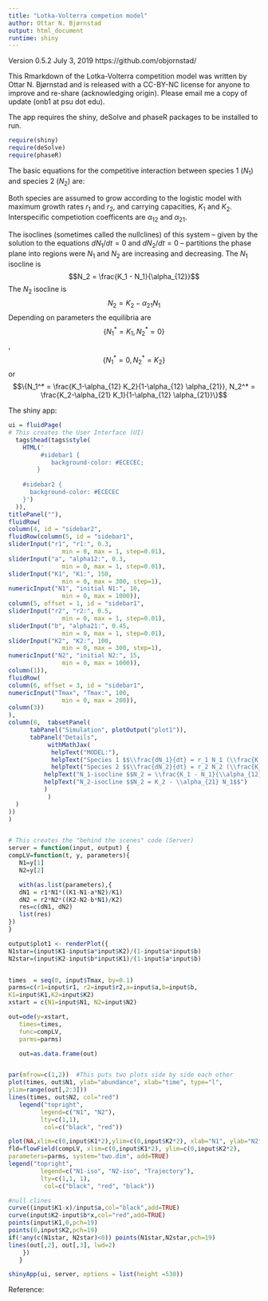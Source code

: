 ```yaml
---
title: "Lotka-Volterra competion model"
author: Ottar N. Bjørnstad
output: html_document
runtime: shiny
---
```


Version 0.5.2 July 3, 2019 
https://github.com/objornstad/

This Rmarkdown of the Lotka-Volterra competition model was written by Ottar N. Bjørnstad and is released with a CC-BY-NC license for anyone to improve and re-share (acknowledging origin). Please email me a copy of update (onb1 at psu dot edu).

The app requires the shiny, deSolve and phaseR packages to be installed to run. 

```r
require(shiny)
require(deSolve)
require(phaseR)
```

The basic equations for the competitive interaction between species 1 ($N_1$)  and species 2 ($N_2$) are:
\begin{align}
    \frac{dN_1}{dt} =& r_1 N_1 (\frac{K_1-N_1-\alpha_{12}N_2}{K_1})\\
    \frac{dN_2}{dt} =& r_1 N_2 (\frac{K_2-N_2-\alpha_{21}N_1}{K_2})\\
\end{align}

Both species are assumed to grow according to the logistic model with maximum growth rates $r_1$ and $r_2$, and carrying capacities, $K_1$ and $K_2$. Interspecific competiotion coefficents are $\alpha_{12}$ and $\alpha_{21}$.

The isoclines (sometimes called the nullclines) of this system -- given by the solution to the 
equations $dN_1/dt=0$ and $dN_2/dt=0$ -- partitions the phase plane into regions 
were $N_1$ and $N_2$ are increasing and decreasing. The $N_1$ isocline is
$$N_2 = \frac{K_1 - N_1}{\alpha_{12}}$$
The $N_2$ isocline is
$$N_2 = K_2 - \alpha_{21} N_1$$
Depending on parameters the equilibria are $$\{N_1^*=K_1,N_2^*=0\}$$, $$\{N_1^*=0, N_2^*=K_2\}$$ or 
$$\{N_1^* = \frac{K_1-\alpha_{12} K_2}{1-\alpha_{12} \alpha_{21}},
           N_2^* = \frac{K_2-\alpha_{21} K_1}{1-\alpha_{12} \alpha_{21}}\}$$

The  shiny app:

```r
ui = fluidPage(
# This creates the User Interface (UI)
  tags$head(tags$style(
    HTML('
         #sidebar1 {
            background-color: #ECECEC;
        }
    
    #sidebar2 {
      background-color: #ECECEC
    }')
  )),
titlePanel(""),
fluidRow(
column(4, id = "sidebar2",
fluidRow(column(5, id = "sidebar1",
sliderInput("r1", "r1:", 0.3,
               min = 0, max = 1, step=0.01),
sliderInput("a", "alpha12:", 0.3,
               min = 0, max = 1, step=0.01),
sliderInput("K1", "K1:", 150,
               min = 0, max = 300, step=1),
numericInput("N1", "initial N1:", 10,
               min = 0, max = 1000)),
column(5, offset = 1, id = "sidebar1",
sliderInput("r2", "r2:", 0.5,
               min = 0, max = 1, step=0.01),
sliderInput("b", "alpha21:", 0.45,
               min = 0, max = 1, step=0.01),
sliderInput("K2", "K2:", 100,
               min = 0, max = 300, step=1),
numericInput("N2", "initial N2:", 15,
               min = 0, max = 1000)),
column(1)),
fluidRow(
column(6, offset = 3, id = "sidebar1",
numericInput("Tmax", "Tmax:", 100,
               min = 0, max = 200)),
column(3))
),
column(8,  tabsetPanel(
      tabPanel("Simulation", plotOutput("plot1")), 
      tabPanel("Details", 
           withMathJax(
            helpText("MODEL:"),
            helpText("Species 1 $$\\frac{dN_1}{dt} = r_1 N_1 (\\frac{K_1-N_1-\\alpha_{12} N_2}{K_1})$$"),
            helpText("Species 2 $$\\frac{dN_2}{dt} = r_2 N_2 (\\frac{K_2-N_2-\\alpha_{21} N_1}{K_2})$$"),
          helpText("N_1-isocline $$N_2 = \\frac{K_1 - N_1}{\\alpha_{12}}$$"),
          helpText("N_2-isocline $$N_2 = K_2 - \\alpha_{21} N_1$$")
          )
           )
  )
))
)


# This creates the "behind the scenes" code (Server)
server = function(input, output) {
compLV=function(t, y, parameters){
   N1=y[1]
   N2=y[2]

   with(as.list(parameters),{
   dN1 = r1*N1*((K1-N1-a*N2)/K1)
   dN2 = r2*N2*((K2-N2-b*N1)/K2)
   res=c(dN1, dN2)
   list(res)
})
}

output$plot1 <- renderPlot({
N1star=(input$K1-input$a*input$K2)/(1-input$a*input$b)
N2star=(input$K2-input$b*input$K1)/(1-input$a*input$b)


times  = seq(0, input$Tmax, by=0.1)
parms=c(r1=input$r1, r2=input$r2,a=input$a,b=input$b,
K1=input$K1,K2=input$K2)
xstart = c(N1=input$N1, N2=input$N2)

out=ode(y=xstart,
   times=times,
   func=compLV,
   parms=parms)

   out=as.data.frame(out)


par(mfrow=c(1,2))  #This puts two plots side by side each other
plot(times, out$N1, ylab="abundance", xlab="time", type="l",
ylim=range(out[,2:3]))
lines(times, out$N2, col="red")
   legend("topright",
         legend=c("N1", "N2"),
         lty=c(1,1),
          col=c("black", "red"))

plot(NA,xlim=c(0,input$K1*2),ylim=c(0,input$K2*2), xlab="N1", ylab="N2")
fld=flowField(compLV, xlim=c(0,input$K1*2), ylim=c(0,input$K2*2), 
parameters=parms, system="two.dim", add=TRUE)
legend("topright",
         legend=c("N1-iso", "N2-iso", "Trajectory"),
         lty=c(1,1, 1),
          col=c("black", "red", "black"))

#null clines
curve((input$K1-x)/input$a,col="black",add=TRUE)
curve(input$K2-input$b*x,col="red",add=TRUE)
points(input$K1,0,pch=19)
points(0,input$K2,pch=19)
if(!any(c(N1star, N2star)<0)) points(N1star,N2star,pch=19)
lines(out[,2], out[,3], lwd=2)
    })
   }

shinyApp(ui, server, options = list(height =530))
```

Reference: